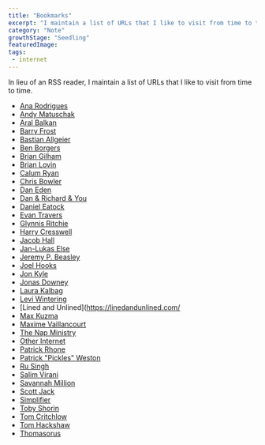 ```yaml
---
title: "Bookmarks"
excerpt: "I maintain a list of URLs that I like to visit from time to time"
category: "Note"
growthStage: "Seedling"
featuredImage: 
tags:
 - internet
---
```

In lieu of an RSS reader, I maintain a list of URLs that I like to visit from time to time.

- [Ana Rodrigues](https://ohhelloana.blog)
- [Andy Matuschak](https://notes.andymatuschak.org/)
- [Aral Balkan](https://ar.al)
- [Barry Frost](https://barryfrost.com/)
- [Bastian Allgeier](https://bastianallgeier.com)
- [Ben Borgers](https://benborgers.com/)
- [Brian Gilham](https://briangilham.com/)
- [Brian Lovin](https://brianlovin.com/)
- [Calum Ryan](https://calumryan.com)
- [Chris Bowler](https://chrisbowler.com)
- [Dan Eden](https://www.daneden.me)
- [Dan & Richard & You](https://danandrichardandyou.com)
- [Daniel Eatock](https://eatock.com)
- [Evan Travers](http://evantravers.com)
- [Glynnis Ritchie](https://glynn.is)
- [Harry Cresswell](https://harrycresswell.com/)
- [Jacob Hall](https://jacobhall.net)
- [Jan-Lukas Else](https://jlelse.blog)
- [Jeremy P. Beasley](https://blog.jeremypbeasley.com) 
- [Joel Hooks](https://joelhooks.com)
- [Jon Kyle](https://www.jon-kyle.com)  
- [Jonas Downey](https://jonas.do/)  
- [Laura Kalbag](https://laurakalbag.com)  
- [Levi Wintering](http://leviwintering.com)  
- [Lined and Unlined](https://linedandunlined.com/  
- [Max Kuzma](https://maxwellkuzma.com)
- [Maxime Vaillancourt](https://maximevaillancourt.com)
- [The Nap Ministry](https://thenapministry.wordpress.com)
- [Other Internet](https://otherinter.net)
- [Patrick Rhone](https://www.patrickrhone.net)
- [Patrick "Pickles" Weston](http://patrickfweston.com) 
- [Ru Singh](https://rusingh.com)
- [Salim Virani](https://salimvirani.com)  
- [Savannah Million](http://savannahmillion.com)
- [Scott Jack](https://scojjac.com)
- [Simplifier](https://simplifier.neocities.org/)
- [Toby Shorin](https://tobyshorin.com)
- [Tom Critchlow](https://tomcritchlow.com) 
- [Tom Hackshaw](https://tom.so)  
- [Thomasorus](https://thomasorus.com) 
    